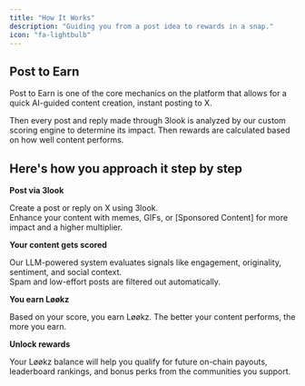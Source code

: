 ```yaml
---
title: "How It Works"
description: "Guiding you from a post idea to rewards in a snap."
icon: "fa-lightbulb"
---
```


## Post to Earn

Post to Earn is one of the core mechanics on the platform that allows for a quick AI-guided content creation, instant posting to X.

Then every post and reply made through 3look is analyzed by our custom scoring engine to determine its impact. Then rewards are calculated based on how well content performs.

## Here's how you approach it step by step

**Post via 3look**

Create a post or reply on X using 3look.\
Enhance your content with memes, GIFs, or [Sponsored Content] for more impact and a higher multiplier.

**Your content gets scored**

Our LLM-powered system evaluates signals like engagement, originality, sentiment, and social context.\
Spam and low-effort posts are filtered out automatically.

**You earn Løøkz**

Based on your score, you earn Løøkz. The better your content performs, the more you earn.

**Unlock rewards**

Your Løøkz balance will help you qualify for future on-chain payouts, leaderboard rankings, and bonus perks from the communities you support.
